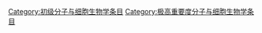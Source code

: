 [[Category:初级分子与细胞生物学条目|Category:初级分子与细胞生物学条目]]
[[Category:极高重要度分子与细胞生物学条目|Category:极高重要度分子与细胞生物学条目]]
